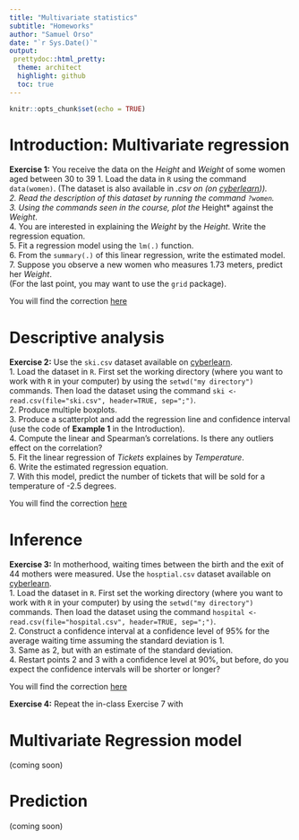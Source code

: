 ```yaml
---
title: "Multivariate statistics"
subtitle: "Homeworks"
author: "Samuel Orso"
date: "`r Sys.Date()`"
output: 
 prettydoc::html_pretty:
  theme: architect
  highlight: github
  toc: true
---
```


```r
knitr::opts_chunk$set(echo = TRUE)
```
# Introduction: Multivariate regression
<div id="ex1">
**Exercise 1:** You receive the data on the *Height* and *Weight* of some women aged between 30 to 39
1. Load the data in `R` using the command `data(women)`. (The dataset is also available in *.csv on (on [cyberlearn](https://cyberlearn.hes-so.ch/mod/folder/view.php?id=721591))).      
2. Read the description of this dataset by running the command `?women`.   
3. Using the commands seen in the course, plot the *Height* against the *Weight*.   
4. You are interested in explaining the *Weight* by the *Height*. Write the regression equation.   
5. Fit a regression model using the `lm(.)` function.   
6. From the `summary(.)` of this linear regression, write the estimated model.   
7. Suppose you observe a new women who measures 1.73 meters, predict her *Weight*.  
(For the last point, you may want to use the `grid` package).

You will find the correction [here](https://samorso.github.io/RM2017/hmw_cor.html#ex1)
</div>

# Descriptive analysis
<div id=ex2>
**Exercise 2:** Use the `ski.csv` dataset available on  [cyberlearn](https://cyberlearn.hes-so.ch/mod/folder/view.php?id=721591).  
1. Load the dataset in `R`. First set the working directory (where you want to work with `R` in your computer) by using the `setwd("my directory")` commands. Then load the dataset using the command `ski <- read.csv(file="ski.csv", header=TRUE, sep=";")`.   
2. Produce multiple boxplots.   
3. Produce a scatterplot and add the regression line and confidence interval (use the code of **Example 1** in the Introduction).   
4. Compute the linear and Spearman's correlations. Is there any outliers effect on the correlation?   
5. Fit the linear regression of *Tickets* explaines by *Temperature*.   
6. Write the estimated regression equation.   
7. With this model, predict the number of tickets that will be sold for a temperature of -2.5 degrees.   

You will find the correction [here](https://samorso.github.io/RM2017/hmw_cor.html#ex2)
</div>

# Inference
<div id="ex3">
**Exercise 3:** In motherhood, waiting times between the birth and the exit of 44 mothers were measured. Use the `hosptial.csv` dataset available on  [cyberlearn](https://cyberlearn.hes-so.ch/mod/folder/view.php?id=721591).  
1. Load the dataset in `R`. First set the working directory (where you want to work with `R` in your computer) by using the `setwd("my directory")` commands. Then load the dataset using the command `hospital <- read.csv(file="hospital.csv", header=TRUE, sep=";")`.   
2. Construct a confidence interval at a confidence level of 95\% for the average waiting time assuming the standard deviation is 1.   
3. Same as 2, but with an estimate of the standard deviation.  
4. Restart points 2 and 3 with a confidence level at 90\%, but before, do you expect the confidence intervals will be shorter or longer?  

You will find the correction [here](https://samorso.github.io/RM2017/hmw_cor.html#ex3)
</div>

<div id="ex4">
**Exercise 4:** Repeat the in-class Exercise 7 with 
</div>

# Multivariate Regression model
(coming soon)  

# Prediction
(coming soon)
